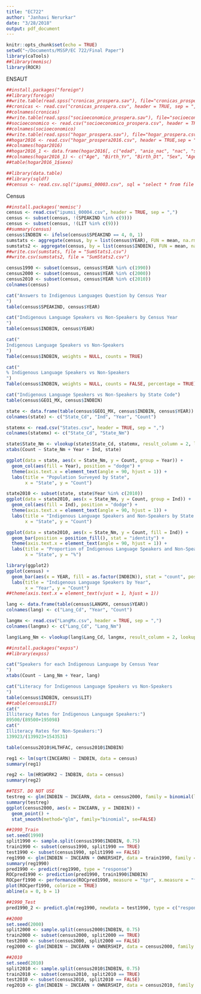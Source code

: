 ```yaml
---
title: "EC722"
author: "Janhavi Nerurkar"
date: "3/28/2018"
output: pdf_document
---
```


```r
knitr::opts_chunk$set(echo = TRUE)
setwd("~/Documents/MSSP/EC 722/Final Paper")
library(caTools)
##library(memisc)
library(ROCR)
```

ENSAUT
```r
##install.packages("foreign")
##library(foreign)
##write.table(read.spss("cronicas_prospera.sav"), file="cronicas_prospera.csv", sep = ",")
##cronicas <- read.csv("cronicas_prospera.csv", header = TRUE, sep = ",")
##colnames(cronicas)
##write.table(read.spss("socioeconomico_prospera.sav"), file="socioeconomico_prospera.csv", sep = ",")
##socioeconomico <- read.csv("socioeconomico_prospera.csv", header = TRUE,sep = ",")
##colnames(socioeconomico)
##write.table(read.spss("hogar_prospera.sav"), file="hogar_prospera.csv", sep = ",")
##hogar2016 <- read.csv("hogar_prospera2016.csv", header = TRUE,sep = ",")
##colnames(hogar2016)
##hogar2016_1 <- data.frame(hogar2016[, c("edad", "anio_nac", "nac", "sexo", "intsel", "h207", "h211a", "h211a_1", "h217", "h218a", "anos_estudio", "h219", "h221", "h223")])
##colnames(hogar2016_1) <- c("Age", "Birth_Yr", "Birth_Dt", "Sex", "Age_Range", "Rel_HoH", "Med_Ser", "Health_Ser", "School", "Edu_Lev", "Edu_Yr", "Rel_Status", "Hrs_Last_Week", "Emp_Status")
##table(hogar2016_1$sexo)

##library(data.table)
##library(sqldf)
##census <- read.csv.sql("ipumsi_00003.csv", sql = "select * from file order by random() limit 10000")
```

Census
```r
##install.packages('memisc')
census <- read.csv("ipumsi_00004.csv", header = TRUE, sep = ",")
census <- subset(census, !(SPEAKIND %in% c(9)))
census <- subset(census, !(LIT %in% c(9)))
##summary(census)
census$INDBIN <- ifelse(census$SPEAKIND == 4, 0, 1)
sumstats <- aggregate(census, by = list(census$YEAR), FUN = mean, na.rm = TRUE)
sumstats2 <- aggregate(census, by = list(census$INDBIN), FUN = mean, na.rm = TRUE)
##write.csv(sumstats, file = "SumStats1.csv")
##write.csv(sumstats2, file = "SumStats2.csv")

census1990 <- subset(census, census$YEAR %in% c(1990))
census2000 <- subset(census, census$YEAR %in% c(2000))
census2010 <- subset(census, census$YEAR %in% c(2010))
colnames(census)
```


```r
cat("Answers to Indigenous Languages Question by Census Year
")
table(census$SPEAKIND, census$YEAR)
```

```r
cat("Indigenous Language Speakers vs Non-Speakers by Census Year
")
table(census$INDBIN, census$YEAR)

cat("
Indigenous Language Speakers vs Non-Speakers
")
Table(census$INDBIN, weights = NULL, counts = TRUE)

cat("
% Indigenous Language Speakers vs Non-Speakers
")
Table(census$INDBIN, weights = NULL, counts = FALSE, percentage = TRUE)
```

```r
cat("Indigenous Language Speakers vs Non-Speakers by State Code")
table(census$GEO1_MX, census$INDBIN)

state <- data.frame(table(census$GEO1_MX, census$INDBIN, census$YEAR))
colnames(state) <- c("State_Cd", "Ind", "Year", "Count")

statemx <- read.csv("States.csv", header = TRUE, sep = ",")
colnames(statemx) <- c("State_Cd", "State_Nm")

state$State_Nm <- vlookup(state$State_Cd, statemx, result_column = 2, lookup_column = 1)
xtabs(Count ~ State_Nm + Year + Ind, state)
```

```r
ggplot(data = state, aes(x = State_Nm, y = Count, group = Year)) +
  geom_col(aes(fill = Year), position = "dodge") +
  theme(axis.text.x = element_text(angle = 90, hjust = 1)) +
  labs(title = "Population Surveyed by State",
       x = "State", y = "Count")
```


```r
state2010 <- subset(state, state$Year %in% c(2010))
ggplot(data = state2010, aes(x = State_Nm, y = Count, group = Ind)) +
  geom_col(aes(fill = Ind), position = "dodge") +
  theme(axis.text.x = element_text(angle = 90, hjust = 1)) +
  labs(title = "Indigenous Language Speakers and Non-Speakers by State in 2010",
       x = "State", y = "Count")
```
```r
ggplot(data = state2010, aes(x = State_Nm, y = Count, fill = Ind)) +
  geom_bar(position = position_fill(), stat = "identity") +
  theme(axis.text.x = element_text(angle = 90, hjust = 1)) +
  labs(title = "Proportion of Indigenous Language Speakers and Non-Speakers by State in 2010",
       x = "State", y = "%")
```


```r
library(ggplot2)
ggplot(census) +
  geom_bar(aes(x = YEAR, fill = as.factor(INDBIN)), stat = "count", position = position_dodge()) +
  labs(title = "Indigenous Language Speakers by Year",
       x = "Year", y = "Count")
##theme(axis.text.x = element_text(vjust = 1, hjust = 1))
```

```r
lang <- data.frame(table(census$LANGMX, census$YEAR))
colnames(lang) <- c("Lang_Cd", "Year", "Count")

langmx <- read.csv("LangMx.csv", header = TRUE, sep = ",")
colnames(langmx) <- c("Lang_Cd", "Lang_Nm")

lang$Lang_Nm <- vlookup(lang$Lang_Cd, langmx, result_column = 2, lookup_column = 1)

##install.packages("expss")
##library(expss)

cat("Speakers for each Indigenous Language by Census Year
")
xtabs(Count ~ Lang_Nm + Year, lang)
```


```r
cat("Literacy for Indigenous Language Speakers vs Non-Speakers
")
table(census$INDBIN, census$LIT)
##table(census$LIT)
cat("
Illiteracy Rates for Indigenous Language Speakers:")
89500/(89500+195098)
cat("
Illiteracy Rates for Non-Speakers:")
139923/(139923+1543531)
```
```r
table(census2010$HLTHFAC, census2010$INDBIN)
```


```r
reg1 <- lm(sqrt(INCEARN) ~ INDBIN, data = census)
summary(reg1)
```

```r
reg2 <- lm(HRSWORK2 ~ INDBIN, data = census)
summary(reg2)
```

```r
##TEST. DO NOT USE
testreg <- glm(INDBIN ~ INCEARN, data = census2000, family = binomial(link = logit))
summary(testreg)
ggplot(census2000, aes(x = INCEARN, y = INDBIN)) + 
  geom_point() + 
  stat_smooth(method="glm", family="binomial", se=FALSE)
```


```r
##1990_Train
set.seed(1990)
split1990 <- sample.split(census1990$INDBIN, 0.75)
train1990 <- subset(census1990, split1990 == TRUE)
test1990 <- subset(census1990, split1990 == FALSE)
reg1990 <- glm(INDBIN ~ INCEARN + OWNERSHIP, data = train1990, family = binomial(link = logit))
summary(reg1990)
pred1990 <- predict(reg1990, type = "response")
ROCpred1990 <- prediction(pred1990, train1990$INDBIN)
ROCperf1990 <- performance(ROCpred1990, measure = "tpr", x.measure = "fpr")
plot(ROCperf1990, colorize = TRUE)
abline(a = 0, b = 1)
```
```r
##1990_Test
pred1990_2 <- predict.glm(reg1990, newdata = test1990, type = c("response"))

```



```r
##2000
set.seed(2000)
split2000 <- sample.split(census2000$INDBIN, 0.75)
train2000 <- subset(census2000, split2000 == TRUE)
test2000 <- subset(census2000, split2000 == FALSE)
reg2000 <- glm(INDBIN ~ INCEARN + OWNERSHIP, data = census2000, family = binomial(link = logit))
```


```r
##2010
set.seed(2010)
split2010 <- sample.split(census2010$INDBIN, 0.75)
train2010 <- subset(census2010, split2010 == TRUE)
test2010 <- subset(census2010, split2010 == FALSE)
reg2010 <- glm(INDBIN ~ INCEARN + OWNERSHIP, data = census2010, family = binomial(link = logit))
```

